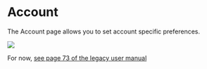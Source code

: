 # Account

The Account page allows you to set account specific preferences.

![](https://i.imgur.com/G7E8gdd.png)

For now, [see page 73 of the legacy user manual](https://lightbug.io/user_manual.pdf)
